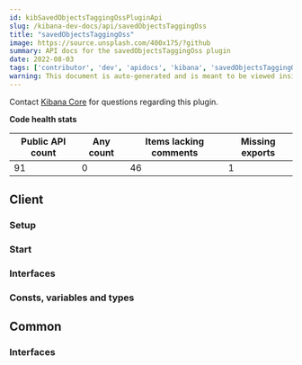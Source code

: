 ```yaml
---
id: kibSavedObjectsTaggingOssPluginApi
slug: /kibana-dev-docs/api/savedObjectsTaggingOss
title: "savedObjectsTaggingOss"
image: https://source.unsplash.com/400x175/?github
summary: API docs for the savedObjectsTaggingOss plugin
date: 2022-08-03
tags: ['contributor', 'dev', 'apidocs', 'kibana', 'savedObjectsTaggingOss']
warning: This document is auto-generated and is meant to be viewed inside our experimental, new docs system. Reach out in #docs-engineering for more info.
---
```




Contact [Kibana Core](https://github.com/orgs/elastic/teams/kibana-core) for questions regarding this plugin.

**Code health stats**

| Public API count  | Any count | Items lacking comments | Missing exports |
|-------------------|-----------|------------------------|-----------------|
| 91 | 0 | 46 | 1 |

## Client

### Setup
<DocDefinitionList data={[savedObjectsTaggingOssObj.client.setup]}/>

### Start
<DocDefinitionList data={[savedObjectsTaggingOssObj.client.start]}/>

### Interfaces
<DocDefinitionList data={savedObjectsTaggingOssObj.client.interfaces}/>

### Consts, variables and types
<DocDefinitionList data={savedObjectsTaggingOssObj.client.misc}/>

## Common

### Interfaces
<DocDefinitionList data={savedObjectsTaggingOssObj.common.interfaces}/>

